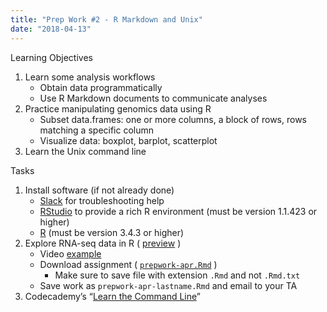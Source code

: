 ```yaml
---
title: "Prep Work #2 - R Markdown and Unix"
date: "2018-04-13"
---
```


Learning Objectives

1. Learn some analysis workflows
    - Obtain data programmatically
    - Use R Markdown documents to communicate analyses
1. Practice manipulating genomics data using R
    - Subset data.frames: one or more columns, a block of rows, rows matching a specific column
    - Visualize data: boxplot, barplot, scatterplot
1. Learn the Unix command line


Tasks

1. Install software (if not already done)
    - [Slack](https://practicalgenomics.github.io/slack/) for troubleshooting help
    - [RStudio](https://practicalgenomics.github.io/rstudio/) to provide a rich R environment (must be version 1.1.423 or higher)
    - [R](https://practicalgenomics.github.io/preparation/assignment1/) (must be version 3.4.3 or higher)
1. Explore RNA-seq data in R ( [preview](https://practicalgenomics.github.io/assignments/prepwork-apr) )
    - Video [example](https://www.youtube.com/watch?v=SbU-e14077E)
    - Download assignment ( [`prepwork-apr.Rmd`](https://raw.githubusercontent.com/PracticalGenomics/assignments/master/prepwork-apr.Rmd) )
        - Make sure to save file with extension `.Rmd` and not `.Rmd.txt`
    - Save work as `prepwork-apr-lastname.Rmd` and email to your TA
1. Codecademy's "[Learn the Command Line](https://www.codecademy.com/learn/learn-the-command-line)"